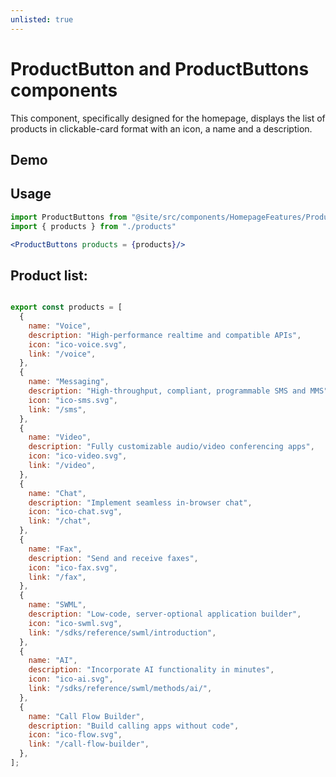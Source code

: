 ```yaml
---
unlisted: true
---
```


# ProductButton and ProductButtons components

This component, specifically designed for the homepage, displays the list of products in clickable-card
format with an icon, a name and a description.

## Demo

 
<ProductButtons products = {products}/>



## Usage 

```jsx
import ProductButtons from "@site/src/components/HomepageFeatures/ProductButtons"
import { products } from "./products"

<ProductButtons products = {products}/>
```

## Product list:

```js

export const products = [
  {
    name: "Voice",
    description: "High-performance realtime and compatible APIs",
    icon: "ico-voice.svg",
    link: "/voice",
  },
  {
    name: "Messaging",
    description: "High-throughput, compliant, programmable SMS and MMS",
    icon: "ico-sms.svg",
    link: "/sms",
  },
  {
    name: "Video",
    description: "Fully customizable audio/video conferencing apps",
    icon: "ico-video.svg",
    link: "/video",
  },
  {
    name: "Chat",
    description: "Implement seamless in-browser chat",
    icon: "ico-chat.svg",
    link: "/chat",
  },
  {
    name: "Fax",
    description: "Send and receive faxes",
    icon: "ico-fax.svg",
    link: "/fax",
  },
  {
    name: "SWML",
    description: "Low-code, server-optional application builder",
    icon: "ico-swml.svg",
    link: "/sdks/reference/swml/introduction",
  },
  {
    name: "AI",
    description: "Incorporate AI functionality in minutes",
    icon: "ico-ai.svg",
    link: "/sdks/reference/swml/methods/ai/",
  },
  {
    name: "Call Flow Builder",
    description: "Build calling apps without code",
    icon: "ico-flow.svg",
    link: "/call-flow-builder",
  },
];
```